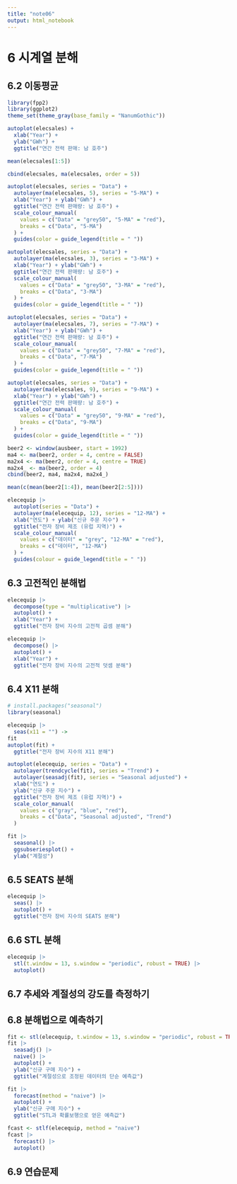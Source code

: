 ```yaml
---
title: "note06"
output: html_notebook
---
```


# 6 시계열 분해

## 6.2 이동평균

```r
library(fpp2)
library(ggplot2)
theme_set(theme_gray(base_family = "NanumGothic"))
```

```r
autoplot(elecsales) +
  xlab("Year") +
  ylab("GWh") +
  ggtitle("연간 전력 판매: 남 호주")
```

```r
mean(elecsales[1:5])
```

```r
cbind(elecsales, ma(elecsales, order = 5))
```

```r
autoplot(elecsales, series = "Data") +
  autolayer(ma(elecsales, 5), series = "5-MA") +
  xlab("Year") + ylab("GWh") +
  ggtitle("연간 전력 판매량: 남 호주") +
  scale_colour_manual(
    values = c("Data" = "grey50", "5-MA" = "red"),
    breaks = c("Data", "5-MA")
  ) +
  guides(color = guide_legend(title = " "))
```

```r
autoplot(elecsales, series = "Data") +
  autolayer(ma(elecsales, 3), series = "3-MA") +
  xlab("Year") + ylab("GWh") +
  ggtitle("연간 전력 판매량: 남 호주") +
  scale_colour_manual(
    values = c("Data" = "grey50", "3-MA" = "red"),
    breaks = c("Data", "3-MA")
  ) +
  guides(color = guide_legend(title = " "))
```

```r
autoplot(elecsales, series = "Data") +
  autolayer(ma(elecsales, 7), series = "7-MA") +
  xlab("Year") + ylab("GWh") +
  ggtitle("연간 전력 판매량: 남 호주") +
  scale_colour_manual(
    values = c("Data" = "grey50", "7-MA" = "red"),
    breaks = c("Data", "7-MA")
  ) +
  guides(color = guide_legend(title = " "))
```

```r
autoplot(elecsales, series = "Data") +
  autolayer(ma(elecsales, 9), series = "9-MA") +
  xlab("Year") + ylab("GWh") +
  ggtitle("연간 전력 판매량: 남 호주") +
  scale_colour_manual(
    values = c("Data" = "grey50", "9-MA" = "red"),
    breaks = c("Data", "9-MA")
  ) +
  guides(color = guide_legend(title = " "))
```

```r
beer2 <- window(ausbeer, start = 1992)
ma4 <- ma(beer2, order = 4, centre = FALSE)
ma2x4 <- ma(beer2, order = 4, centre = TRUE)
ma2x4_ <- ma(beer2, order = 4)
cbind(beer2, ma4, ma2x4, ma2x4_)
```

```r
mean(c(mean(beer2[1:4]), mean(beer2[2:5])))
```

```r
elecequip |>
  autoplot(series = "Data") +
  autolayer(ma(elecequip, 12), series = "12-MA") +
  xlab("연도") + ylab("신규 주문 지수") +
  ggtitle("전자 장비 제조 (유럽 지역)") +
  scale_colour_manual(
    values = c("데이터" = "grey", "12-MA" = "red"),
    breaks = c("데이터", "12-MA")
  ) +
  guides(colour = guide_legend(title = " "))
```

## 6.3 고전적인 분해법

```r
elecequip |>
  decompose(type = "multiplicative") |>
  autoplot() +
  xlab("Year") +
  ggtitle("전자 장비 지수의 고전적 곱셈 분해")
```

```r
elecequip |>
  decompose() |>
  autoplot() +
  xlab("Year") +
  ggtitle("전자 장비 지수의 고전적 덧셈 분해")
```

## 6.4 X11 분해

```r
# install.packages("seasonal")
library(seasonal)
```

```r
elecequip |>
  seas(x11 = "") ->
fit
autoplot(fit) +
  ggtitle("전자 장비 지수의 X11 분해")
```

```r
autoplot(elecequip, series = "Data") +
  autolayer(trendcycle(fit), series = "Trend") +
  autolayer(seasadj(fit), series = "Seasonal adjusted") +
  xlab("연도") +
  ylab("신규 주문 지수") +
  ggtitle("전자 장비 제조 (유럽 지역)") +
  scale_color_manual(
    values = c("gray", "blue", "red"),
    breaks = c("Data", "Seasonal adjusted", "Trend")
  )
```

```r
fit |>
  seasonal() |>
  ggsubseriesplot() +
  ylab("계절성")
```

## 6.5 SEATS 분해

```r
elecequip |>
  seas() |>
  autoplot() +
  ggtitle("전자 장비 지수의 SEATS 분해")
```

## 6.6 STL 분해

```r
elecequip |>
  stl(t.window = 13, s.window = "periodic", robust = TRUE) |>
  autoplot()
```

## 6.7 추세와 계절성의 강도를 측정하기

## 6.8 분해법으로 예측하기

```r
fit <- stl(elecequip, t.window = 13, s.window = "periodic", robust = TRUE)
fit |>
  seasadj() |>
  naive() |>
  autoplot() +
  ylab("신규 구매 지수") +
  ggtitle("계절성으로 조정된 데이터의 단순 예측값")
```

```r
fit |>
  forecast(method = "naive") |>
  autoplot() +
  ylab("신규 구매 지수") +
  ggtitle("STL과 확률보행으로 얻은 예측값")
```

```r
fcast <- stlf(elecequip, method = "naive")
fcast |>
  forecast() |>
  autoplot()
```

## 6.9 연습문제
